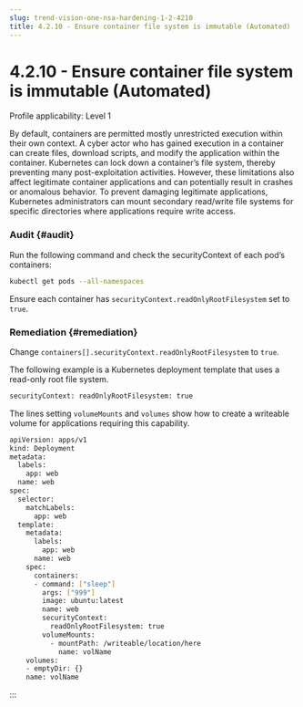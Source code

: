 ```yaml
---
slug: trend-vision-one-nsa-hardening-1-2-4210
title: 4.2.10 - Ensure container file system is immutable (Automated)
---
```

# 4.2.10 - Ensure container file system is immutable (Automated)

Profile applicability: Level 1

By default, containers are permitted mostly unrestricted execution within their own context. A cyber actor who has gained execution in a container can create files, download scripts, and modify the application within the container. Kubernetes can lock down a container’s file system, thereby preventing many post-exploitation activities. However, these limitations also affect legitimate container applications and can potentially result in crashes or anomalous behavior. To prevent damaging legitimate applications, Kubernetes administrators can mount secondary read/write file systems for specific directories where applications require write access.

### Audit {#audit}

Run the following command and check the securityContext of each pod’s containers:

```bash
kubectl get pods --all-namespaces
```

Ensure each container has `securityContext.readOnlyRootFilesystem` set to `true`.

### Remediation {#remediation}

Change `containers[].securityContext.readOnlyRootFilesystem` to `true`.

The following example is a Kubernetes deployment template that uses a read-only root file system.

```bash
securityContext: readOnlyRootFilesystem: true
```

The lines setting `volumeMounts` and `volumes` show how to create a writeable volume for applications requiring this capability.

```bash
apiVersion: apps/v1
kind: Deployment
metadata:
  labels:
    app: web
  name: web
spec:
  selector:
    matchLabels:
      app: web
  template:
    metadata:
      labels:
        app: web
      name: web
    spec:
      containers:
      - command: ["sleep"]
        args: ["999"]
        image: ubuntu:latest
        name: web
        securityContext:
          readOnlyRootFilesystem: true
        volumeMounts:
          - mountPath: /writeable/location/here
            name: volName
    volumes:
    - emptyDir: {}
    name: volName
```
:::
